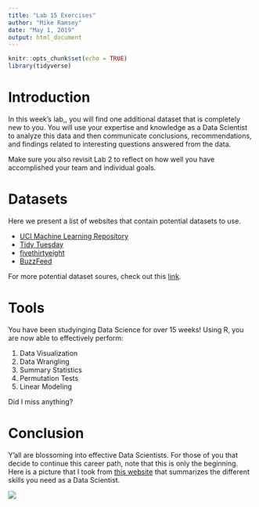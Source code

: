 ```yaml
---
title: "Lab 15 Exercises"
author: "Mike Ramsey"
date: "May 1, 2019"
output: html_document
---
```


```r
knitr::opts_chunk$set(echo = TRUE)
library(tidyverse)
```

# Introduction

In this week's lab,, you will find one additional dataset that is completely new to you. You will use your expertise and knowledge as a Data Scientist to analyze this data and then communicate conclusions, recommendations, and findings related to interesting questions answered from the data. 

Make sure you also revisit Lab 2 to reflect on how well you have accomplished your team and individual goals.

# Datasets

Here we present a list of websites that contain potential datasets to use.

* [UCI Machine Learning Repository](https://archive.ics.uci.edu/ml/datasets.php)  
* [Tidy Tuesday](https://github.com/rfordatascience/tidytuesday)  
* [fivethirtyeight](https://github.com/fivethirtyeight/data)  
* [BuzzFeed](https://github.com/BuzzFeedNews)  

For more potential dataset soures, check out this [link](https://www.dataquest.io/blog/free-datasets-for-projects/).

# Tools

You have been studyinging Data Science for over 15 weeks! Using R, you are now able to effectively perform:

1. Data Visualization  
2. Data Wrangling  
3. Summary Statistics  
4. Permutation Tests  
5. Linear Modeling  

Did I miss anything?

# Conclusion

Y'all are blossoming into effective Data Scientists. For those of you that decide to continue this career path, note that this is only the beginning. Here is a picture that I took from [this website](https://towardsdatascience.com/a-long-term-data-science-roadmap-which-wont-help-you-become-an-expert-in-only-several-months-4436733e63ff) that summarizes the different skills you need as a Data Scientist.

![](C:\Users\mikee\Downloads\Data_Science_Pic.png)

